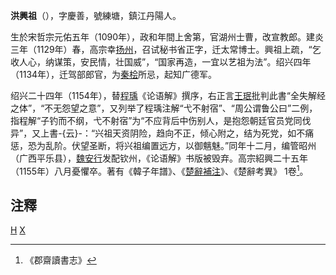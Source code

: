'''洪興祖'''（{{bd|1090年||1155年||H}}），字慶善，號練塘，鎮江丹陽人。

生於宋哲宗元佑五年（1090年），政和年間上舍第，官湖州士曹，改宣教郎。建炎三年（1129年）春，高宗幸[[扬州|扬州]]，召试秘书省正字，迁太常博士。興祖上疏，“乞收人心，纳谋策，安民情，壮国威”，“国家再造，一宜以艺祖为法”。绍兴四年（1134年），迁驾部郎官，为[[秦桧|秦桧]]所忌，起知广德军。

绍兴二十四年（1154年），替[[程瑀|程瑀]]《论语解》撰序，右正言[[王珉_(宋朝)|王珉]]批判此書“全失解经之体”，“不无怨望之意”，又列举了程瑀注解“弋不射宿”、“周公谓鲁公曰”二例，指程解“子钓而不纲，弋不射宿”为“不应背后中伤别人，是抱怨朝廷官员党同伐异”，又上書-{云}-：“兴祖天资阴险，趋向不正，倾心附之，结为死党，如不痛惩，恐为乱阶。伏望圣断，将兴祖编置远方，以御魑魅。”同年十二月，编管昭州（广西平乐县），[[魏安行|魏安行]]发配钦州，《论语解》书版被毁弃。高宗紹興二十五年（1155年）八月憂懼卒。著有《韓子年譜》、《[[楚辞补注|楚辭補注]]》、《楚辭考異》 1卷<ref>《郡齋讀書志》</ref>。

==注釋==
{{reflist}}

[[Category:宋朝政治人物|H]]
[[Category:洪姓|X]]